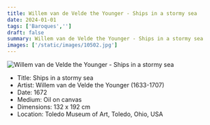 ```yaml
---
title: Willem van de Velde the Younger - Ships in a stormy sea
date: 2024-01-01
tags: ['Baroques','']
draft: false
summary: Willem van de Velde the Younger - Ships in a stormy sea
images: ['/static/images/10502.jpg']
---
```


![Willem van de Velde the Younger - Ships in a stormy sea](/static/images/10502.jpg)

* Title: Ships in a stormy sea
* Artist: Willem van de Velde the Younger (1633-1707)
* Date: 1672
* Medium: Oil on canvas
* Dimensions: 132 x 192 cm 
* Location: Toledo Museum of Art, Toledo, Ohio, USA


